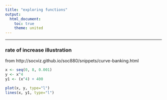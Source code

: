 ```yaml
---
title: "exploring functions"
output:
  html_document:
    toc: true
    theme: united
---
```



*** 

### rate of increase illustration

from http://socviz.github.io/soc880/snippets/curve-banking.html


```r
x <- seq(0, 8, 0.001)
y <- x^4
y1 <- (x^4) + 400

plot(x, y, type="l")
lines(x, y1, type="l")
```
